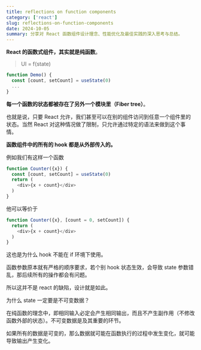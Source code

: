 ```yaml
---
title: reflections on function components
category: ['react']
slug: reflections-on-function-components
date: 2024-10-05
summary: 分享对 React 函数组件设计理念、性能优化及最佳实践的深入思考与总结。
---
```



**React 的函数式组件，其实就是纯函数**。

> UI = f(state)

```TypeScript
function Demo() {
  const [count, setCount] = useState(0)
  ...
}
```

**每一个函数的状态都被存在了另外一个模块里（Fiber tree）**。

也就是说，只要 React 允许，我们甚至可以在别的组件访问到任意一个组件里的状态。当然 React 对这种情况做了限制，只允许通过特定的语法来做到这个事情。

**函数组件中的所有的 hook 都是从外部传入的。**



例如我们有这样一个函数

```TypeScript
function Counter({x}) {
  const [count, setCount] = useState(0)
  return (
    <div>{x + count}</div>
  )
}
```

他可以等价于

```TypeScript
function Counter({x}, [count = 0, setCount]) {
  return (
    <div>{x + count}</div>
  )
}
```



这也是为什么 hook 不能在 if 环境下使用。

函数参数原本就有严格的顺序要求，若个别 hook 状态生效，会导致 state 参数错乱，那后续所有的操作都会有问题。

所以这并不是 react 的缺陷，设计就是如此。



为什么 state 一定要是不可变数据？

在纯函数的理念中，即相同输入必定会产生相同输出，而且不产生副作用（不修改函数外部的状态）。不可变数据是及其重要的环节。

如果所有的数据是可变的，那么数据就可能在函数执行的过程中发生变化，就可能导致输出产生变化。

